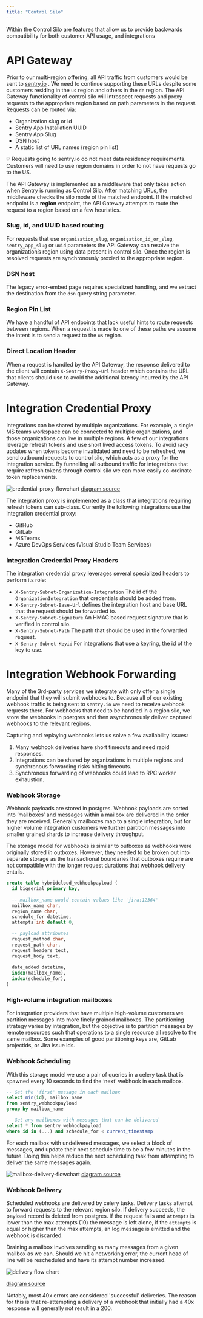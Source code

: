 ```yaml
---
title: "Control Silo"
---
```


Within the Control Silo are features that allow us to provide backwards compatibility for both customer API usage, and integrations

# API Gateway

Prior to our multi-region offering, all API traffic from customers would be sent to [sentry.io](http://sentry.io) . We need to continue supporting these URLs despite some customers residing in the `us` region and others in the `de` region. The API Gateway functionality of control silo will introspect requests and proxy requests to the appropriate region based on path parameters in the request. Requests can be routed via:

- Organization slug or id
- Sentry App Installation UUID
- Sentry App Slug
- DSN host
- A static list of URL names (region pin list)

<Alert level="info">
💡 Requests going to sentry.io do not meet data residency requirements. Customers will need to use region domains in order to not have requests go to the US.
</Alert>

The API Gateway is implemented as a middleware that only takes action when Sentry is running as Control Silo. After matching URLs, the middleware checks the silo mode of the matched endpoint. If the matched endpoint is a **region** endpoint, the API Gateway attempts to route the request to a region based on a few heuristics.

### Slug, id, and UUID based routing

For requests that use `organization_slug`, `organization_id_or_slug`, `sentry_app_slug` or `uuid` parameters the API Gateway can resolve the organization’s region using data present in control silo. Once the region is resolved requests are synchronously proxied to the appropriate region.

### DSN host

The legacy error-embed page requires specialized handling, and we extract the
destination from the `dsn` query string parameter.

### Region Pin List

We have a handful of API endpoints that lack useful hints to route requests between regions. When a request is made to one of these paths we assume the intent is to send a request to the `us` region.

### Direct Location Header

When a request is handled by the API Gateway, the response delivered to the client will contain `X-Sentry-Proxy-Url` header which contains the URL that clients should use to avoid the additional latency incurred by the API Gateway.

# Integration Credential Proxy

Integrations can be shared by multiple organizations. For example, a single MS teams workspace can be connected to multiple organizations, and those organizations can live in multiple regions. A few of our integrations leverage refresh tokens and use short lived access tokens. To avoid racy updates when tokens become invalidated and need to be refreshed, we send outbound requests to control silo, which acts as a proxy for the integration service. By funnelling all outbound traffic for integrations that require refresh tokens through control silo we can more easily co-ordinate token replacements.

![credential-proxy-flowchart](https://mermaid.ink/svg/pako:eNqdk01uwjAQha8y9RoukAWbdsumdOnNKH4Bq_GY2hNBhbh7DUnURJFA7c4ave_Nry-mjg6mMhlfHaTGm-d94mDFCtcaE71j76PsfBvHyGsUTbGdhrb5AxzyjfrV03qzmeAVZYgjn3MH4hZJF-KJMy3lpJFC1j7RVLpE28gFFUXpRUsGClB2rPwMZDfn6gQHUc9tvqVPtyllXboMAxirlqi-8XXvMUB08nqYGloZqfWyEI2fEML56Avw8ihhQpOQDz3x0LPIjlEyng2hO5ZRgXLZLNzo-5eO750KTv-vaX46M51ZmYAU2LtythcrRNboAQHWVOXp0HDXqjVWrkXKncbdt9Sm0tRhZfrehis3VVP2UKJwvjS77b_C_UdcfwDQFR3U)
[diagram source](https://mermaid.live/edit#pako:eNqdk01uwjAQha8y9RoukAWbdsumdOnNKH4Bq_GY2hNBhbh7DUnURJFA7c4ave_Nry-mjg6mMhlfHaTGm-d94mDFCtcaE71j76PsfBvHyGsUTbGdhrb5AxzyjfrV03qzmeAVZYgjn3MH4hZJF-KJMy3lpJFC1j7RVLpE28gFFUXpRUsGClB2rPwMZDfn6gQHUc9tvqVPtyllXboMAxirlqi-8XXvMUB08nqYGloZqfWyEI2fEML56Avw8ihhQpOQDz3x0LPIjlEyng2hO5ZRgXLZLNzo-5eO750KTv-vaX46M51ZmYAU2LtythcrRNboAQHWVOXp0HDXqjVWrkXKncbdt9Sm0tRhZfrehis3VVP2UKJwvjS77b_C_UdcfwDQFR3U)

The integration proxy is implemented as a class that integrations requiring refresh tokens can sub-class. Currently the following integrations use the integration credential proxy:

- GitHub
- GitLab
- MSTeams
- Azure DevOps Services (Visual Studio Team Services)

### Integration Credential Proxy Headers

The integration credential proxy leverages several specialized headers to perform its role:

- `X-Sentry-Subnet-Organization-Integration` The id of the `OrganizationIntegration` that credentials should be added from.
- `X-Sentry-Subnet-Base-Url` defines the integration host and base URL that the request should be forwarded to.
- `X-Sentry-Subnet-Signature` An HMAC based request signature that is verified in control silo.
- `X-Sentry-Subnet-Path` The path that should be used in the forwarded request.
- `X-Sentry-Subnet-Keyid` For integrations that use a keyring, the id of the key to use.

# Integration Webhook Forwarding

Many of the 3rd-party services we integrate with only offer a single endpoint that they will submit webhooks to. Because all of our existing webhook traffic is being sent to `sentry.io` we need to receive webhook requests there. For webhooks that need to be handled in a region silo, we store the webhooks in postgres and then asynchronously deliver captured webhooks to the relevant regions.

Capturing and replaying webhooks lets us solve a few availability issues:

1. Many webhook deliveries have short timeouts and need rapid responses.
2. Integrations can be shared by organizations in multiple regions and synchronous forwarding risks hitting timeouts.
3. Synchronous forwarding of webhooks could lead to RPC worker exhaustion.

### Webhook Storage

Webhook payloads are stored in postgres. Webhook payloads are sorted into ‘mailboxes’ and messages within a mailbox are delivered in the order they are received. Generally mailboxes map to a single integration, but for higher volume integration customers we further partition messages into smaller grained shards to increase delivery throughput.

The storage model for webhooks is similar to outboxes as webhooks were originally stored *in* outboxes. However, they needed to be broken out into separate storage as the transactional boundaries that outboxes require are not compatible with the longer request durations that webhook delivery entails.

```sql
create table hybridcloud_webhookpayload (
  id bigserial primary key,
  
  -- mailbox_name would contain values like 'jira:12364'
  mailbox_name char,
  region_name char,
  schedule_for datetime,
  attempts int default 0,

  -- payload attributes
  request_method char,
  request_path char,
  request_headers text,
  request_body text,
  
  date_added datetime,
  index(mailbox_name),
  index(schedule_for),
)
```

### High-volume integration mailboxes

For integration providers that have multiple high-volume customers we partition messages into more finely grained mailboxes. The partitioning strategy varies by integration, but the objective is to partition messages by remote resources such that operations to a single resource all resolve to the same mailbox. Some examples of good partitioning keys are, GitLab projectids, or Jira issue ids.

### Webhook Scheduling

With this storage model we use a pair of queries in a celery task that is spawned every 10 seconds to find the ‘next’ webhook in each mailbox.

```sql
-- Get the 'first' message in each mailbox
select min(id), mailbox_name 
from sentry_webhookpayload
group by mailbox_name

-- Get any mailboxes with messages that can be delivered
select * from sentry_webhookpayload 
where id in (...) and schedule_for < current_timestamp
```

For each mailbox with undelivered messages, we select a block of messages, and update their next schedule time to be a few minutes in the future. Doing this helps reduce the next scheduling task from attempting to deliver the same messages again.

![mailbox-delivery-flowchart](https://mermaid.ink/svg/pako:eNqNUTtyAzEIvQpD7VxgCzdJm2pbNXjF2owl2EjIn_H47lFiJ5OkcTrgfWB4F5wsMg5Y-a2xTvwitC2UgwZdqLhMspA6PJt6sQSjJPvAfvbwtF7_IsAAs2iETJI2duIKR_EdZK6Vtlz_o07OBaz5X4-5eSsMkZMcuJwfW7UlkjMon_xbBS6ZYbYCvrtDm2TT_rHbuNBRwanuwQ1iIVGgrxuD4gozl97G_tFLUICAfUXmgEMvI8_UkgcMeu1Uam7jWSccvDRe4e3UewA4zJRqn3IUt_J6S-kzrOs7BGObcw)
[diagram source](https://mermaid.live/edit#pako:eNqNUTtyAzEIvQpD7VxgCzdJm2pbNXjF2owl2EjIn_H47lFiJ5OkcTrgfWB4F5wsMg5Y-a2xTvwitC2UgwZdqLhMspA6PJt6sQSjJPvAfvbwtF7_IsAAs2iETJI2duIKR_EdZK6Vtlz_o07OBaz5X4-5eSsMkZMcuJwfW7UlkjMon_xbBS6ZYbYCvrtDm2TT_rHbuNBRwanuwQ1iIVGgrxuD4gozl97G_tFLUICAfUXmgEMvI8_UkgcMeu1Uam7jWSccvDRe4e3UewA4zJRqn3IUt_J6S-kzrOs7BGObcw)

### Webhook Delivery

Scheduled webhooks are delivered by celery tasks. Delivery tasks attempt to forward requests to the relevant region silo. If delivery succeeds, the payload record is deleted from postgres. If the request fails and  `attempts` is lower than the max attempts (10) the message is left alone, if the `attempts` is equal or higher than the max attempts, an log message is emitted and the webhook is discarded.

Draining a mailbox involves sending as many messages from a given mailbox as we can. Should we hit a networking error, the current head of line will be rescheduled and have its attempt number increased.

![delivery flow chart](https://mermaid.ink/svg/pako:eNqNUrFuAjEM_RUrM1SoapcbWIq6dYE1i0l8XETOviYOokL8e8NBK5CQYIkS-eW9Z_sdjBNPpjGZvguxo0XATcLe8oBJgwsDssKHsCaJsApRbitL2gThS8HyNRCm8_nNT2jgk9R10BF6WEdxW5AWegxxLXvLUWSAVhJhxfSUM27IMsAj0tBCJ7KFkAHXsqPKuAdUpX7QDJ4iKb3cJbpyX3kWFMOO0khWm1GMCrk4V52cnnADn94x8jqbTd9m-zP4keuzr38xipmAUpL0nNb7SQfgiemwS9RT3dVlJIDsIVF2HfkSaRRnb3k8LJuJ6SnVpfiaisNJwxrtKoM1Tb16arFEtcbysUKxqKx-2JlGU6GJKYNH_QuRaVqsbU0M-aCSvs5JGwN3_AUkRNw7)

[diagram source](https://mermaid.live/edit#pako:eNqNUrFuAjEM_RUrM1SoapcbWIq6dYE1i0l8XETOviYOokL8e8NBK5CQYIkS-eW9Z_sdjBNPpjGZvguxo0XATcLe8oBJgwsDssKHsCaJsApRbitL2gThS8HyNRCm8_nNT2jgk9R10BF6WEdxW5AWegxxLXvLUWSAVhJhxfSUM27IMsAj0tBCJ7KFkAHXsqPKuAdUpX7QDJ4iKb3cJbpyX3kWFMOO0khWm1GMCrk4V52cnnADn94x8jqbTd9m-zP4keuzr38xipmAUpL0nNb7SQfgiemwS9RT3dVlJIDsIVF2HfkSaRRnb3k8LJuJ6SnVpfiaisNJwxrtKoM1Tb16arFEtcbysUKxqKx-2JlGU6GJKYNH_QuRaVqsbU0M-aCSvs5JGwN3_AUkRNw7)

Notably, most 40x errors are considered 'successful' deliveries. The reason for this is that re-attempting a delivery of a webhook that initially had a 40x response will generally not result in a 200.

